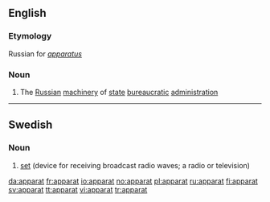 ==English==

===Etymology===
{{etystub}} Russian for ''[[apparatus]]''

===Noun===
{{en-noun|-}}

# The [[Russian]] [[machinery]] of [[state]] [[bureaucratic]] [[administration]]

----
==Swedish==

===Noun===
{{infl|sv|noun|g=c}}

# [[set]] (device for receiving broadcast radio waves; a radio or television)

{{tbot entry|Swedish|set|2007|November}}

[[da:apparat]]
[[fr:apparat]]
[[io:apparat]]
[[no:apparat]]
[[pl:apparat]]
[[ru:apparat]]
[[fi:apparat]]
[[sv:apparat]]
[[tt:apparat]]
[[vi:apparat]]
[[tr:apparat]]